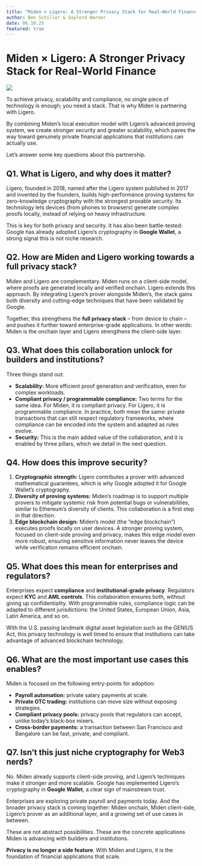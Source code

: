 ```yaml
---
title: "Miden × Ligero: A Stronger Privacy Stack for Real-World Finance"
author: Ben Schiller & Gaylord Warner
date: 06.10.25
featured: true
---
```


# Miden × Ligero: A Stronger Privacy Stack for Real-World Finance

![](/images/Miden-x-Ligero.jpg)

To achieve privacy, scalability and compliance, no single piece of technology is enough; you need a stack. That is why Miden is partnering with Ligero. 

By combining Miden’s local execution model with Ligero’s advanced proving system, we create stronger security and greater scalability, which paves the way toward genuinely private financial applications that institutions can actually use.

Let’s answer some key questions about this partnership.

## Q1. What is Ligero, and why does it matter?

Ligero, founded in 2018, named after the Ligero system published in 2017 and invented by the founders, builds high-performance proving systems for zero-knowledge cryptography with the strongest provable security. Its technology lets devices (from phones to browsers) generate complex proofs locally, instead of relying on heavy infrastructure. 

This is key for both privacy and security. It has also been battle-tested: Google has already adopted Ligero’s cryptography in **Google Wallet**, a strong signal this is not niche research.

## Q2. How are Miden and Ligero working towards a full privacy stack?

Miden and Ligero are complementary. Miden runs on a client-side model, where proofs are generated locally and verified onchain. Ligero extends this approach. By integrating Ligero’s prover alongside Miden’s, the stack gains both diversity and cutting-edge techniques that have been validated by Google. 

Together, this strengthens the **full privacy stack** – from device to chain – and pushes it further toward enterprise-grade applications. In other words: Miden is the onchain layer and Ligero strengthens the client-side layer.

## Q3. What does this collaboration unlock for builders and institutions?

Three things stand out:

* **Scalability:** More efficient proof generation and verification, even for complex workloads.  
* **Compliant privacy / programmable compliance:** Two terms for the same idea. For Miden, it is compliant privacy. For Ligero, it is programmable compliance. In practice, both mean the same: private transactions that can still respect regulatory frameworks, where compliance can be encoded into the system and adapted as rules evolve.  
* **Security:** This is the main added value of the collaboration, and it is enabled by three pillars, which we detail in the next question.

## Q4. How does this improve security?

1. **Cryptographic strength:** Ligero contributes a prover with advanced mathematical guarantees, which is why Google adopted it for Google Wallet’s cryptography.  
2. **Diversity of proving systems:** Miden’s roadmap is to support multiple provers to mitigate systemic risk from potential bugs or vulnerabilities, similar to Ethereum’s diversity of clients. This collaboration is a first step in that direction.  
3. **Edge blockchain design:** Miden’s model (the “edge blockchain”) executes proofs locally on user devices. A stronger proving system, focused on client-side proving and privacy, makes this edge model even more robust, ensuring sensitive information never leaves the device while verification remains efficient onchain.

## Q5. What does this mean for enterprises and regulators?

Enterprises expect **compliance** and **institutional-grade privacy**. Regulators expect **KYC** and **AML controls**. This collaboration ensures both, without giving up confidentiality. With programmable rules, compliance logic can be adapted to different jurisdictions: the United States, European Union, Asia, Latin America, and so on.

With the U.S. passing landmark digital asset legislation such as the GENIUS Act, this privacy technology is well timed to ensure that institutions can take advantage of advanced blockchain technology.

## Q6. What are the most important use cases this enables?

Miden is focused on the following entry-points for adoption:

* **Payroll automation:** private salary payments at scale.  
* **Private OTC trading:** institutions can move size without exposing strategies.  
* **Compliant privacy pools:** privacy pools that regulators can accept, unlike today’s black-box mixers.  
* **Cross-border payments:** a transaction between San Francisco and Bangalore can be fast, private, and compliant.

## Q7. Isn’t this just niche cryptography for Web3 nerds?

No. Miden already supports client-side proving, and Ligero’s techniques make it stronger and more scalable. Google has implemented Ligero’s cryptography in **Google Wallet**, a clear sign of mainstream trust. 

Enterprises are exploring private payroll and payments today. And the broader privacy stack is coming together: Miden onchain, Miden client-side, Ligero’s prover as an additional layer, and a growing set of use cases in between. 

These are not abstract possibilities. These are the concrete applications Miden is advancing with builders and institutions.

**Privacy is no longer a side feature**. With Miden and Ligero, it is the foundation of financial applications that scale.
